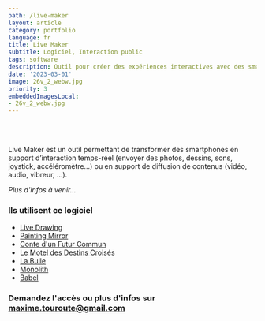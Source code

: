 ```yaml
---
path: /live-maker
layout: article
category: portfolio
language: fr
title: Live Maker
subtitle: Logiciel, Interaction public
tags: software
description: Outil pour créer des expériences interactives avec des smartphones
date: '2023-03-01'
image: 26v_2_webw.jpg
priority: 3
embeddedImagesLocal:
- 26v_2_webw.jpg
---
```


<br/>
<br/>

Live Maker est un outil permettant de transformer des smartphones en support d’interaction temps-réel (envoyer des photos, dessins, sons, joystick, accéléromètre…) ou en support de diffusion de contenus (vidéo, audio, vibreur, …).

_Plus d'infos à venir..._

### Ils utilisent ce logiciel
* [Live Drawing](/livedrawing)
* [Painting Mirror](/painting-mirror)
* [Conte d'un Futur Commun](/conte-dun-futur-commun)
* [Le Motel des Destins Croisés](/motel-destins-croises)
* [La Bulle](/la-bulle)
* [Monolith](/monolith)
* [Babel](/babel)

### Demandez l'accès ou plus d'infos sur [maxime.touroute@gmail.com](mailto:maxime.touroute@gmail.com)
